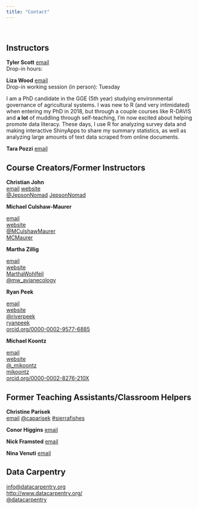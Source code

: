 ```yaml
---
title: "Contact"
---
```


<br>

## Instructors
**Tyler Scott**
<i class="fa fa-envelope-square" aria-hidden="true"></i> [email](mailto:tascott@ucdavis.edu)  
Drop-in hours:


**Liza Wood**
<i class="fa fa-envelope-square" aria-hidden="true"></i> [email](mailto:belwood@ucdavis.edu)  
Drop-in working session (in person): Tuesday 

I am a PhD candidate in the GGE (5th year) studying environmental governance of agricultural systems. I was new to R (and very intimidated) when entering my PhD in 2018, but through a couple courses like R-DAVIS and **a lot** of muddling through self-teaching, I'm now excited about helping promote data literacy. These days, I use R for analyzing survey data and making interactive ShinyApps to share my summary statistics, as well as analyzing large amounts of text data scraped from online documents.

**Tara Pozzi**
<i class="fa fa-envelope-square" aria-hidden="true"></i> [email](mailto:)  


## Course Creators/Former Instructors  

**Christian John**  
<i class="fa fa-envelope-square" aria-hidden="true"></i> [email](mailto:cjohn@ucdavis.edu) 
[<i class="fa fa-globe" aria-hidden="true"></i> website](https://jepsonnomad.github.io/)  
[<i class="fa fa-twitter-square" aria-hidden="true"></i> \@JepsonNomad](https://twitter.com/JepsonNomad)
[<i class="fa fa-github-square" aria-hidden="true"></i> JepsonNomad](https://github.com/JepsonNomad)  

**Michael Culshaw-Maurer** 

<i class="fa fa-envelope-square" aria-hidden="true"></i> [email](mailto:mjculshawmaurer@ucdavis.edu)  
[<i class="fa fa-globe" aria-hidden="true"></i> website](https://mcmaurer.github.io/)  
[<i class="fa fa-twitter-square" aria-hidden="true"></i> \@MCulshawMaurer](https://twitter.com/MCulshawMaurer)  
[<i class="fa fa-github-square" aria-hidden="true"></i> MCMaurer](https://github.com/mcmaurer)  

**Martha Zillig** 

<i class="fa fa-envelope-square" aria-hidden="true"></i> [email](mailto:mwohlfeil@ucdavis.edu)  
[<i class="fa fa-globe" aria-hidden="true"></i> website](https://marthawohlfeil.github.io/)  
[<i class="fa fa-github-square" aria-hidden="true"></i> MarthaWohlfeil](https://github.com/MarthaWohlfeil)  
[<i class="fa fa-twitter-square" aria-hidden="true"></i> \@mw_avianecology](https://twitter.com/mw_avianecology)


**Ryan Peek** 

<i class="fa fa-envelope-square" aria-hidden="true"></i> [email](mailto:rapeek@ucdavis.edu)  
[<i class="fa fa-globe" aria-hidden="true"></i> website](https://ryanpeek.github.io/)  
[<i class="fa fa-twitter-square" aria-hidden="true"></i> \@riverpeek](https://twitter.com/riverpeek)  
[<i class="fa fa-github-square" aria-hidden="true"></i> ryanpeek](https://github.com/ryanpeek)  
[<i class="ai ai-orcid-square"></i> orcid.org/0000-0002-9577-6885](https://orcid.org/0000-0002-9577-6885)   


**Michael Koontz** 

<i class="fa fa-envelope-square" aria-hidden="true"></i> [email](mailto:mikoontz@gmail.com)  
[<i class="fa fa-globe" aria-hidden="true"></i> website](https://michaeljkoontz.weebly.com/)  
[<i class="fa fa-twitter-square" aria-hidden="true"></i> \@_mikoontz](https://twitter.com/_mikoontz)  
[<i class="fa fa-github-square" aria-hidden="true"></i> mikoontz](https://github.com/mikoontz)  
[<i class="ai ai-orcid-square"></i> orcid.org/0000-0002-8276-210X](https://orcid.org/0000-0002-8276-210X)  


## Former Teaching Assistants/Classroom Helpers

**Christine Parisek**  
<i class="fa fa-envelope-square" aria-hidden="true"></i> [email](mailto:caparisek@ucdavis.edu) 
[<i class="fa fa-twitter-square" aria-hidden="true"></i> \@caparisek](https://twitter.com/caparisek)
[#sierrafishes](https://twitter.com/search?q=%23sierrafishes&src=typed_query&f=live)

**Conor Higgins**
<i class="fa fa-envelope-square" aria-hidden="true"></i> [email](mailto:rchiggins@ucdavis.edu) 

**Nick Framsted**
<i class="fa fa-envelope-square" aria-hidden="true"></i> [email](mailto:ntframsted@ucdavis.edu)

**Nina Venuti**
<i class="fa fa-envelope-square" aria-hidden="true"></i> [email](mailto:nevenuti@ucdavis.edu)

## Data Carpentry  

<i class="fa fa-envelope-square" aria-hidden="true"></i> [info@datacarpentry.org](mailto:info@datacarpentry.org)  
[<i class="fa fa-globe" aria-hidden="true"></i> http://www.datacarpentry.org/](http://www.datacarpentry.org/)  
[<i class="fa fa-twitter-square" aria-hidden="true"></i> \@datacarpentry](https://twitter.com/datacarpentry)  
